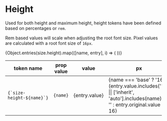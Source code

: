 
<Meta
  title="Design Tokens/Height"
/>

# Height

Used for both height and maximum height, height tokens have been defined based on percentages or `rem`.

Rem based values will scale when adjusting the root font size. Pixel values are calculated with a root font size of `16px`.

<table>
  <thead>
    <tr>
      <th>token name</th>
      <th>prop value</th>
      <th>value</th>
      <th>px</th>
    </tr>
  </thead>
  <tbody>
    {Object.entries(size.height).map(([name, entry], i) => (
      <tr key={i}>
        <td><code>{`size-height-${name}`}</code></td>
        <td><code>{name}</code></td>
        <td>{entry.value}</td>
        <td>{name === 'base' ? '16' : (entry.value.includes('%') || ['inherit', 'auto'].includes(name)) ? '' : entry.original.value * 16}</td>
      </tr>
    ))}
  </tbody>
</table>


